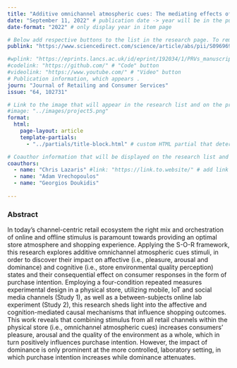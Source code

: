 ```yaml
---
title: "Additive omnichannel atmospheric cues: The mediating effects of cognitive and affective responses on purchase intention"
date: "September 11, 2022" # publication date -> year will be in the publication list 
date-format: "2022" # only display year in item page 

# Below add respective buttons to the list in the research page. To remove buttons that are not needed, just remove the respective link here. 
publink: "https://www.sciencedirect.com/science/article/abs/pii/S0969698921002976" #"https://doi.org/10.1016/j.jretconser.2021.102731" # "Paper" button 

#wplink: "https://eprints.lancs.ac.uk/id/eprint/192034/1/PRVs_manuscript_2023.02.17.pdf"  # "Working Paper" button
#codelink: "https://github.com/" # "Code" button
#videolink: "https://www.youtube.com/" # "Video" button
# Publication information, which appears . 
journ: "Journal of Retailing and Consumer Services" 
issue: "64, 102731"

# Link to the image that will appear in the research list and on the project page. If no image should appear, just remove the link here. 
#image: "../images/project5.png"
format: 
  html:
    page-layout: article
    template-partials: 
      - "../partials/title-block.html" # custom HTML partial that determines how the title block is displayed (with image, author and journal information). 

# Coauthor information that will be displayed on the research list and on the project page. 
coauthors:
  - name: "Chris Lazaris" #link: "https://link.to.website/" # add link to co-author's website here. If no link should appear, just remove the link here.
  - name: "Adam Vrechopoulos"
  - name: "Georgios Doukidis"
    
---
```


### Abstract

In today's channel-centric retail ecosystem the right mix and orchestration of online and offline stimulus is paramount towards providing an optimal store atmosphere and shopping experience. Applying the S-O-R framework, this research explores additive omnichannel atmospheric cues stimuli, in order to discover their impact on affective (i.e., pleasure, arousal and dominance) and cognitive (i.e., store environmental quality perception) states and their consequential effect on consumer responses in the form of purchase intention. Employing a four-condition repeated measures experimental design in a physical store, utilizing mobile, IoT and social media channels (Study 1), as well as a between-subjects online lab experiment (Study 2), this research sheds light into the affective and cognition-mediated causal mechanisms that influence shopping outcomes. This work reveals that combining stimulus from all retail channels within the physical store (i.e., omnichannel atmospheric cues) increases consumers' pleasure, arousal and the quality of the environment as a whole, which in turn positively influences purchase intention. However, the impact of dominance is only prominent at the more controlled, laboratory setting, in which purchase intention increases while dominance attenuates.